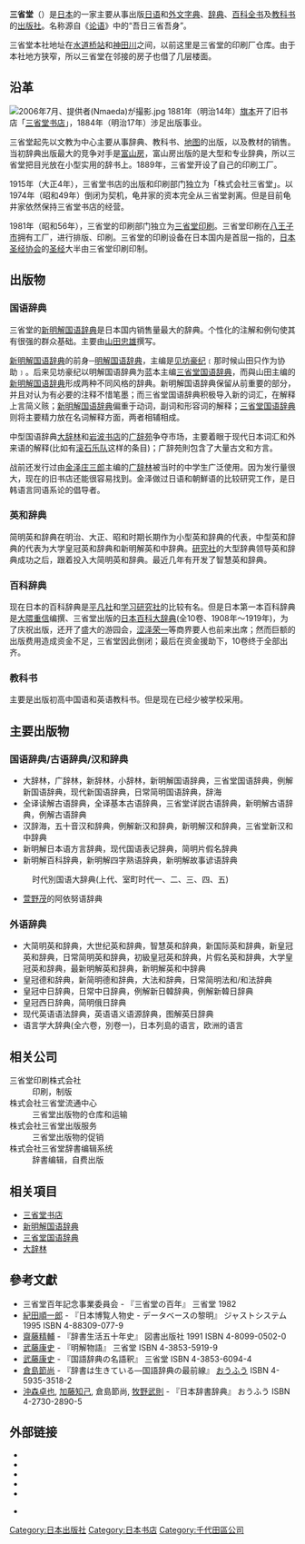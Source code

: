 {{Infobox_Company
|name = 株式會社三省堂
|native_name = 株式会社三省堂
|name_en = Sanseido Co.,Ltd.
|image = [[File:2006年7月、提供者(Nmaeda)が撮影.jpg|200px]]
|image_caption = 三省堂本社大廈
|typr = 株式會社
|zip_code = 101-8371
|location = [[東京都|東京都]][[千代田區|千代田區]][[三崎町_(千代田區)|三崎町]]二丁目22番14号
|established = 1915年（大正4年）（創業：1881年）
|industry = 出版業
|key_people = 北口 克彥（代表取締役社長）
|capital = 7,000萬日圓
|num_employees = 165名（2014年）
|subsid = 三省堂印刷
|website = http://www.sanseido.co.jp/
}}
'''三省堂'''（{{jpn|j=三省堂|hg=さんせいどう}}）是[[日本|日本]]的一家主要从事出版[[日语|日语]]和[[外文|外文]][[字典|字典]]、[[辞典|辞典]]、[[百科全书|百科全书]]及[[教科书|教科书]]的[[出版社|出版社]]。名称源自《[[论语|论语]]》中的“吾日三省吾身”。

三省堂本社地址在[[水道桥站|水道桥站]]和[[神田川|神田川]]之间，以前这里是三省堂的印刷厂仓库。由于本社地方狭窄，所以三省堂在邻接的房子也借了几层楼面。

== 沿革 ==
[[File:2006年7月、提供者(Nmaeda)が撮影.jpg|thumb]]
1881年（明治14年）[[旗本|旗本]]{{link-ja|龟井忠一|亀井忠一}}开了旧书店「[[三省堂书店|三省堂书店]]」，1884年（明治17年）涉足出版事业。

三省堂起先以文教为中心主要从事辞典、教科书、[[地图|地图]]的出版，以及教材的销售。当初辞典出版最大的竞争对手是[[富山房|富山房]]，富山房出版的是大型和专业辞典，所以三省堂把目光放在小型实用的辞书上。1889年，三省堂开设了自己的印刷工厂。

1915年（大正4年），三省堂书店的出版和印刷部门独立为「株式会社三省堂」。以1974年（昭和49年）倒闭为契机，龟井家的资本完全从三省堂剥离。但是目前龟井家依然保持三省堂书店的经营。

1981年（昭和56年），三省堂的印刷部门独立为[[三省堂印刷|三省堂印刷]]。三省堂印刷在[[八王子市|八王子市]]拥有工厂，进行排版、印刷。三省堂的印刷设备在日本国内是首屈一指的，[[日本圣经协会|日本圣经协会]]的[[圣经|圣经]]大半由三省堂印刷印制。

== 出版物 ==
===国语辞典===
三省堂的[[新明解国语辞典|新明解国语辞典]]是日本国内销售量最大的辞典。个性化的注解和例句使其有很强的群众基础。主要由[[山田忠雄|山田忠雄]]撰写。

[[新明解国语辞典|新明解国语辞典]]的前身─[[明解国语辞典|明解国语辞典]]，主编是[[见坊豪纪|见坊豪纪]]﹝那时候山田只作为协助﹞。后来见坊豪纪以明解国语辞典为蓝本主编[[三省堂国语辞典|三省堂国语辞典]]，而與山田主编的[[新明解国语辞典|新明解国语辞典]]形成两种不同风格的辞典。新明解国语辞典保留从前重要的部分，并且对认为有必要的注释不惜笔墨；而三省堂国语辞典积极导入新的词汇，在解释上言简义赅；[[新明解国语辞典|新明解国语辞典]]偏重于动词，副词和形容词的解释；[[三省堂国语辞典|三省堂国语辞典]]则将主要精力放在名词解释方面，两者相辅相成。

中型国语辞典[[大辞林|大辞林]]和[[岩波书店|岩波书店]]的[[广辞苑|广辞苑]]争夺市场，主要着眼于现代日本词汇和外来语的解释(比如有[[滚石乐队|滚石乐队]]这样的条目)；广辞苑則包含了大量古文和方言。

战前还发行过由[[金泽庄三郎|金泽庄三郎]]主编的[[广辞林|广辞林]]被当时的中学生广泛使用。因为发行量很大，现在的旧书店还能很容易找到。金泽做过日语和朝鮮语的比较研究工作，是日韩语言同语系论的倡导者。

===英和辞典===
简明英和辞典在明治、大正、昭和时期长期作为小型英和辞典的代表，中型英和辞典的代表为大学皇冠英和辞典和新明解英和中辞典。[[研究社|研究社]]的大型辞典领导英和辞典成功之后，跟着投入大简明英和辞典。最近几年有开发了智慧英和辞典。

===百科辞典===
现在日本的百科辞典是[[平凡社|平凡社]]和[[学习研究社|学习研究社]]的比较有名。但是日本第一本百科辞典是[[大隈重信|大隈重信]]编撰、三省堂出版的[[日本百科大辞典|日本百科大辞典]](全10卷、1908年～1919年)，为了庆祝出版，还开了盛大的游园会，[[涩泽荣一|涩泽荣一]]等商界要人也前来出席；然而巨额的出版费用造成资金不足，三省堂因此倒闭；最后在资金援助下，10卷终于全部出齐。

===教科书===
主要是出版初高中国语和英语教科书。但是现在已经少被学校采用。

==主要出版物==
===国语辞典/古语辞典/汉和辞典===
*大辞林，广辞林，新辞林，小辞林，新明解国语辞典，三省堂国语辞典，例解新国语辞典，现代新国语辞典，日常简明国语辞典，辞海
*全译读解古语辞典，全译基本古语辞典，三省堂详説古语辞典，新明解古语辞典，例解古语辞典
*汉辞海，五十音汉和辞典，例解新汉和辞典，新明解汉和辞典，三省堂新汉和中辞典
*新明解日本语方言辞典，现代国语表记辞典，简明片假名辞典
*新明解百科辞典，新明解四字熟语辞典，新明解故事谚语辞典
:时代別国语大辞典(上代、室町时代一、二、三、四、五)
*[[萱野茂|萱野茂]]的阿依努语辞典

===外语辞典===
*大简明英和辞典，大世纪英和辞典，智慧英和辞典，新国际英和辞典，新皇冠英和辞典，日常简明英和辞典，初級皇冠英和辞典，片假名英和辞典，大学皇冠英和辞典，最新明解英和辞典，新明解英和中辞典
*皇冠德和辞典，新简明德和辞典，大法和辞典，日常简明法和/和法辞典
*皇冠中日辞典，日常中日辞典，例解新日韓辞典，例解新韓日辞典
*皇冠西日辞典，简明俄日辞典
*现代英语语法辞典，英语语义语源辞典，图解英日辞典
*语言学大辞典(全六卷，別卷一)，日本列島的语言，欧洲的语言

== 相关公司 ==
;三省堂印刷株式会社
:印刷，制版
;株式会社三省堂流通中心
:三省堂出版物的仓库和运输
;株式会社三省堂出版服务
:三省堂出版物的促销
;株式会社三省堂辞書编辑系统
:辞書编辑，自费出版

== 相关項目 ==
* [[三省堂书店|三省堂书店]]
* [[新明解国语辞典|新明解国语辞典]]
* [[三省堂国语辞典|三省堂国语辞典]]
* [[大辞林|大辞林]]

==參考文獻==
{{refbegin}}
* 三省堂百年記念事業委員会 - 『三省堂の百年』 三省堂 1982
* [[紀田順一郎|紀田順一郎]] - 『日本博覧人物史 - データベースの黎明』 ジャストシステム 1995 ISBN 4-88309-077-9
* [[齋藤精輔|齋藤精輔]] - 『辞書生活五十年史』 図書出版社 1991 ISBN 4-8099-0502-0
* [[武藤康史|武藤康史]] - 『明解物語』 三省堂 ISBN 4-3853-5919-9 
* [[武藤康史|武藤康史]] - 『国語辞典の名語釈』 三省堂 ISBN 4-3853-6094-4 
* [[倉島節尚|倉島節尚]] - 『辞書は生きている―国語辞典の最前線』 [[おうふう|おうふう]] ISBN 4-5935-3518-2 
* [[沖森卓也|沖森卓也]], [[加藤知己|加藤知己]], 倉島節尚, [[牧野武則|牧野武則]] - 『日本辞書辞典』 おうふう ISBN 4-2730-2890-5
{{refend}}

== 外部链接 ==
*{{Cite web |url=https://www.sanseido-publ.co.jp/ |title=株式会社三省堂 |trans-title=株式会社三省堂 |accessdate=2021-11-06 |publisher=三省堂 |language=ja |archive-date=2022-05-01 |archive-url=https://web.archive.org/web/20220501035220/https://www.sanseido-publ.co.jp/ }}
*{{Cite web |url=https://dictionary.sanseido-publ.co.jp/ |title=三省堂WORD-WISE WEB -辞書ウェブ編集部によることばの壺- |trans-title=三省堂辞书ト |accessdate=2021-11-06 |publisher=三省堂 |language=ja |archive-date=2022-05-01 |archive-url=https://web.archive.org/web/20220501120436/https://dictionary.sanseido-publ.co.jp/ }}
*{{Cite web |url=https://tb.sanseido-publ.co.jp/ |title=三省堂教科書 |trans-title=三省堂教科书 |accessdate=2021-11-06 |publisher=三省堂 |language=ja |archive-date=2022-05-01 |archive-url=https://web.archive.org/web/20220501024859/https://tb.sanseido-publ.co.jp/ }}
*{{Cite web |url=https://www.sanseido-publ.co.jp/publ/ep/ |title=三省堂のデジタルコンテンツ |trans-title=三省堂数字内容 |accessdate=2021-11-06 |publisher=三省堂 |language=ja |archive-date=2021-10-05 |archive-url=https://web.archive.org/web/20211005063906/https://www.sanseido-publ.co.jp/publ/ep/ }}
*{{Cite web |url=https://www.sanseido-prtg.co.jp/ |title=三省堂印刷株式会社 |trans-title=三省堂印刷株式会社 |accessdate=2021-11-06 |publisher=三省堂印刷 |language=ja |archive-date=2022-02-18 |archive-url=https://web.archive.org/web/20220218225518/https://www.sanseido-prtg.co.jp/ }}
<!-- *[https://web.archive.org/web/20070703205236/http://www.sanseido.co.jp/sanki/sanki_top.html 株式会社三省堂出版] -->
*{{Cite web |url=https://www.books-sanseido.co.jp/ |title=株式会社三省堂書店 |trans-title=株式会社三省堂書店 |accessdate=2021-11-06 |publisher=三省堂書店 |language=ja |archive-date=2022-05-09 |archive-url=https://web.archive.org/web/20220509233402/https://www.books-sanseido.co.jp/ }}
{{authority control}}
{{DEFAULTSORT:Sanseido}}
[[Category:日本出版社|Category:日本出版社]]
[[Category:日本书店|Category:日本书店]]
[[Category:千代田區公司|Category:千代田區公司]]